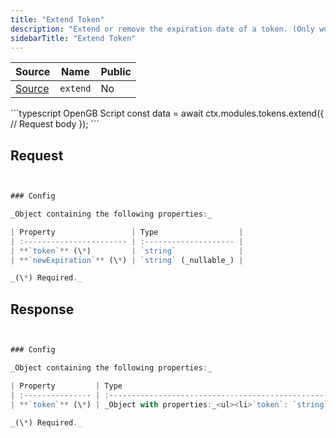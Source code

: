 ```yaml
---
title: "Extend Token"
description: "Extend or remove the expiration date of a token. (Only works on valid tokens.)"
sidebarTitle: "Extend Token"
---
```


| Source                                                                                                      | Name       | Public     |
| ----------------------------------------------------------------------------------------------------------- | ---------- | ---------- |
| [Source](https://github.com/rivet-gg/opengb-modules/tree/main/modules/tokens/scripts/extend.ts) | `extend` | No |

<RequestExample>
```typescript OpenGB Script
const data = await ctx.modules.tokens.extend({
  // Request body
});
```

</RequestExample>

## Request

```typescript


### Config

_Object containing the following properties:_

| Property                 | Type                  |
| :----------------------- | :-------------------- |
| **`token`** (\*)         | `string`              |
| **`newExpiration`** (\*) | `string` (_nullable_) |

_(\*) Required._

```

## Response

```typescript


### Config

_Object containing the following properties:_

| Property         | Type                                                                                                                                                                                                                                                               |
| :--------------- | :----------------------------------------------------------------------------------------------------------------------------------------------------------------------------------------------------------------------------------------------------------------- |
| **`token`** (\*) | _Object with properties:_<ul><li>`token`: `string`</li><li>`id`: `string`</li><li>`type`: `string`</li><li>`meta`: `any` (_nullable_)</li><li>`createdAt`: `string`</li><li>`expireAt`: `string` (_nullable_)</li><li>`revokedAt`: `string` (_nullable_)</li></ul> |

_(\*) Required._

```
